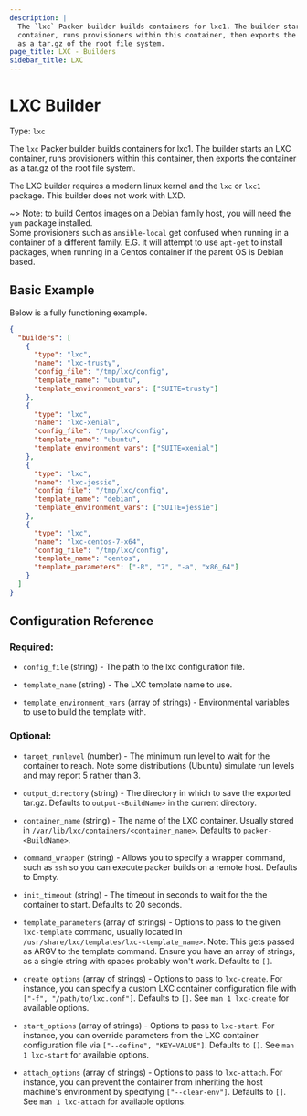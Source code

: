 ```yaml
---
description: |
  The `lxc` Packer builder builds containers for lxc1. The builder starts an LXC
  container, runs provisioners within this container, then exports the container
  as a tar.gz of the root file system.
page_title: LXC - Builders
sidebar_title: LXC
---
```


# LXC Builder

Type: `lxc`

The `lxc` Packer builder builds containers for lxc1. The builder starts an LXC
container, runs provisioners within this container, then exports the container
as a tar.gz of the root file system.

The LXC builder requires a modern linux kernel and the `lxc` or `lxc1` package.
This builder does not work with LXD.

~> Note: to build Centos images on a Debian family host, you will need the
`yum` package installed. <br />Some provisioners such as `ansible-local` get
confused when running in a container of a different family. E.G. it will
attempt to use `apt-get` to install packages, when running in a Centos
container if the parent OS is Debian based.

## Basic Example

Below is a fully functioning example.

```json
{
  "builders": [
    {
      "type": "lxc",
      "name": "lxc-trusty",
      "config_file": "/tmp/lxc/config",
      "template_name": "ubuntu",
      "template_environment_vars": ["SUITE=trusty"]
    },
    {
      "type": "lxc",
      "name": "lxc-xenial",
      "config_file": "/tmp/lxc/config",
      "template_name": "ubuntu",
      "template_environment_vars": ["SUITE=xenial"]
    },
    {
      "type": "lxc",
      "name": "lxc-jessie",
      "config_file": "/tmp/lxc/config",
      "template_name": "debian",
      "template_environment_vars": ["SUITE=jessie"]
    },
    {
      "type": "lxc",
      "name": "lxc-centos-7-x64",
      "config_file": "/tmp/lxc/config",
      "template_name": "centos",
      "template_parameters": ["-R", "7", "-a", "x86_64"]
    }
  ]
}
```

## Configuration Reference

### Required:

- `config_file` (string) - The path to the lxc configuration file.

- `template_name` (string) - The LXC template name to use.

- `template_environment_vars` (array of strings) - Environmental variables to
  use to build the template with.

### Optional:

- `target_runlevel` (number) - The minimum run level to wait for the
  container to reach. Note some distributions (Ubuntu) simulate run levels
  and may report 5 rather than 3.

- `output_directory` (string) - The directory in which to save the exported
  tar.gz. Defaults to `output-<BuildName>` in the current directory.

- `container_name` (string) - The name of the LXC container. Usually stored
  in `/var/lib/lxc/containers/<container_name>`. Defaults to
  `packer-<BuildName>`.

- `command_wrapper` (string) - Allows you to specify a wrapper command, such
  as `ssh` so you can execute packer builds on a remote host. Defaults to
  Empty.

- `init_timeout` (string) - The timeout in seconds to wait for the the
  container to start. Defaults to 20 seconds.

- `template_parameters` (array of strings) - Options to pass to the given
  `lxc-template` command, usually located in
  `/usr/share/lxc/templates/lxc-<template_name>`. Note: This gets passed as
  ARGV to the template command. Ensure you have an array of strings, as a
  single string with spaces probably won't work. Defaults to `[]`.

- `create_options` (array of strings) - Options to pass to `lxc-create`. For
  instance, you can specify a custom LXC container configuration file with
  `["-f", "/path/to/lxc.conf"]`. Defaults to `[]`. See `man 1 lxc-create` for
  available options.

- `start_options` (array of strings) - Options to pass to `lxc-start`. For
  instance, you can override parameters from the LXC container configuration
  file via `["--define", "KEY=VALUE"]`. Defaults to `[]`. See
  `man 1 lxc-start` for available options.

- `attach_options` (array of strings) - Options to pass to `lxc-attach`. For
  instance, you can prevent the container from inheriting the host machine's
  environment by specifying `["--clear-env"]`. Defaults to `[]`. See
  `man 1 lxc-attach` for available options.
